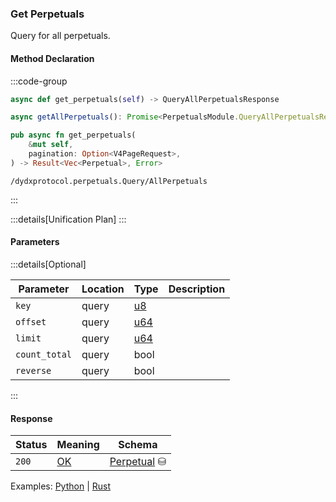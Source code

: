 ### Get Perpetuals

Query for all perpetuals.

#### Method Declaration

:::code-group

```python [Python]
async def get_perpetuals(self) -> QueryAllPerpetualsResponse
```

```typescript [TypeScript]
async getAllPerpetuals(): Promise<PerpetualsModule.QueryAllPerpetualsResponse>
```

```rust [Rust]
pub async fn get_perpetuals(
    &mut self,
    pagination: Option<V4PageRequest>,
) -> Result<Vec<Perpetual>, Error>
```

```url [API]
/dydxprotocol.perpetuals.Query/AllPerpetuals
```

:::

:::details[Unification Plan]
:::

#### Parameters

:::details[Optional]

| Parameter     | Location  | Type  | Description                                                   |
| ------------- | --------- | ----- | ------------------------------------------------------------- |
| `key`         | query     | [u8]  |                                                               |
| `offset`      | query     | [u64] |                                                               |
| `limit`       | query     | [u64] |                                                               |
| `count_total` | query     | bool  |                                                               |
| `reverse`     | query     | bool  |                                                               |

:::

#### Response

| Status | Meaning     | Schema                          |
| ------ | ----------- | ------------------------------- |
| `200`  | [OK]        | [Perpetual] ⛁ |

Examples: [Python] | [Rust]

[Python]: https://github.com/dydxprotocol/v4-clients/blob/3e8c7e1b960291b7ef273962d374d9934a5c4d33/v4-client-py-v2/examples/validator_get_example.py#L126
[Rust]: https://github.com/dydxprotocol/v4-clients/blob/3e8c7e1b960291b7ef273962d374d9934a5c4d33/v4-client-rs/client/examples/validator_get.rs#L86

[u8]: /types/u8
[u64]: /types/u64
[OK]: /types/ok
[Perpetual]: /types/perpetual